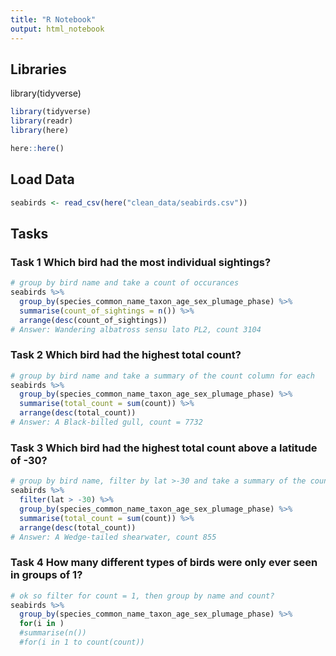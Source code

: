 ```yaml
---
title: "R Notebook"
output: html_notebook
---
```


## Libraries

library(tidyverse)
```r
library(tidyverse)
library(readr)
library(here)

here::here()
```

## Load Data

```r
seabirds <- read_csv(here("clean_data/seabirds.csv"))

```

## Tasks

### Task 1 Which bird had the most individual sightings?

```r
# group by bird name and take a count of occurances
seabirds %>% 
  group_by(species_common_name_taxon_age_sex_plumage_phase) %>% 
  summarise(count_of_sightings = n()) %>% 
  arrange(desc(count_of_sightings))
# Answer: Wandering albatross sensu lato PL2, count 3104
```

### Task 2 Which bird had the highest total count?

```r
# group by bird name and take a summary of the count column for each
seabirds %>% 
  group_by(species_common_name_taxon_age_sex_plumage_phase) %>% 
  summarise(total_count = sum(count)) %>% 
  arrange(desc(total_count))
# Answer: A Black-billed gull, count = 7732
```

### Task 3 Which bird had the highest total count above a latitude of -30?

```r
# group by bird name, filter by lat >-30 and take a summary of the count column for each
seabirds %>% 
  filter(lat > -30) %>% 
  group_by(species_common_name_taxon_age_sex_plumage_phase) %>% 
  summarise(total_count = sum(count)) %>% 
  arrange(desc(total_count))
# Answer: A Wedge-tailed shearwater, count 855
```

### Task 4 How many different types of birds were only ever seen in groups of 1?

```r
# ok so filter for count = 1, then group by name and count?
seabirds %>% 
  group_by(species_common_name_taxon_age_sex_plumage_phase) %>% 
  for(i in )
  #summarise(n())
  #for(i in 1 to count(count))

```

